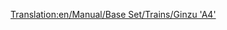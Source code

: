 [[Translation:en/Manual/Base Set/Trains/Ginzu 'A4']]
{{ru/Перевод|en/Manual/Base Set/Trains/Ginzu 'A4'|1}}
{{en/Manual/Base Set/Trains/Trains|Image=[[File:en/Manual/Base Set/Trains/Ginzua4.png]]
|Cost=£22,265 ($44.530)
|Speed=128 km/h (80 mph)
|Weight=162 t
|Power=1,200 hp (895 kW)
|Annual=£2,296 ($4.592)
|Designed=1935
|Lifespan=20
|Capacity=N/A
|Description=The most common-used steam train, until diesel trains become available. The Ginzu is available from the early beginning (if you start around 1945), and is the fastest off all the steam engines available. Later the [[en/Manual/Base Set/Trains/SH '8P']] becomes available.
|Real-life=This is a renamed version of the [https://www.wikipedia.org/wiki/LNER Class A4 British Gresley A4] locomotive. A British Gresley A4 locomotive, named "Mallard", is the holder of the fastest steam locomotive record of 126 mph (202.8 km/h).<br/>
For more information, see http://www.lner.info/locos/A/a4.shtml.
}}